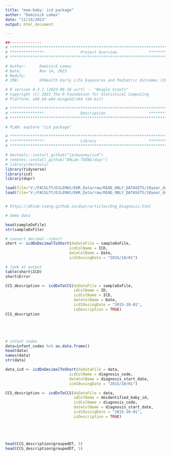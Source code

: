 ```yaml
---
title: "mom-baby: icd package"
author: "Dominick Lemas"
date: "11/14/2023"
output: html_document

---
```


```r
##-------------- 
# **************************************************************************** #
# ***************                Project Overview              *************** #
# **************************************************************************** #

# Author:      Dominick Lemas
# Date:        Nov 14, 2023 
# Modify:      
# IRB:         UFHealth Early Life Exposures and Pediatric Outcomes (IRB201601899) 

# R version 4.3.1 (2023-06-16 ucrt) -- "Beagle Scouts"
# Copyright (C) 2023 The R Foundation for Statistical Computing
# Platform: x86_64-w64-mingw32/x64 (64-bit)

# **************************************************************************** #
# ***************                Description                   *************** #
# **************************************************************************** #

# PLAN: explore "icd package" 

```


```r

# **************************************************************************** #
# ***************                Library                       *************** #
# **************************************************************************** #

# devtools::install_github("jackwasey/icd")
# remotes::install_github("DHLab-TSENG/dxpr")
# library(devtools)
library(tidyverse)
library(icd)
library(dxpr)

```

```r

load(file="V:/FACULTY/DJLEMAS/EHR_Data/raw/READ_ONLY_DATASETS/10year_data/analysis_ready/infant_codes.RData")
load(file="V:/FACULTY/DJLEMAS/EHR_Data/raw/READ_ONLY_DATASETS/10year_data/analysis_ready/maternal_codes.RData")


# https://dhlab-tseng.github.io/dxpr/articles/Eng_Diagnosis.html

```

```r

# demo data

head(sampleDxFile)
str(sampleDxFile)

# convert decimal-->short
short <- icdDxDecimalToShort(dxDataFile = sampleDxFile,
                            icdColName = ICD,         
                            dateColName = Date,
                            icd10usingDate = "2015/10/01")

# look at output
table(short$ICD)
short$Error

CCS_description <- icdDxToCCS(dxDataFile = sampleDxFile,
                              idColName = ID,
                              icdColName = ICD,        
                              dateColName = Date,
                              icd10usingDate = "2015-10-01",
                              isDescription = TRUE)
CCS_description





# infant codes
data=infant_codes %>% as.data.frame()
head(data)
names(data)
str(data)

data_icd <- icdDxDecimalToShort(dxDataFile = data,
                            icdColName = diagnosis_code,         
                            dateColName = diagnosis_start_date,
                            icd10usingDate = "2015/10/01")

CCS_description <- icdDxToCCS(dxDataFile = data,
                              idColName = deidentified_baby_id,
                              icdColName = diagnosis_code,        
                              dateColName = diagnosis_start_date,
                              icd10usingDate = "2015-10-01",
                              isDescription = TRUE)





head(CCS_description$groupedDT, 5)
head(CCS_description$groupedDT, 5)

```
